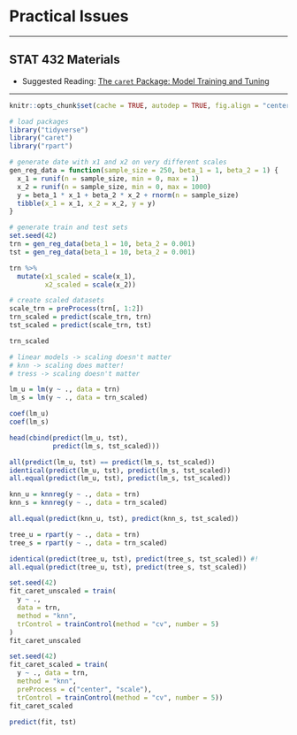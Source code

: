 # Practical Issues

***

## STAT 432 Materials

- Suggested Reading: [The `caret` Package: Model Training and Tuning](https://topepo.github.io/caret/model-training-and-tuning.html)

***

```r
knitr::opts_chunk$set(cache = TRUE, autodep = TRUE, fig.align = "center")
```

```r
# load packages
library("tidyverse")
library("caret")
library("rpart")
```

```r
# generate date with x1 and x2 on very different scales
gen_reg_data = function(sample_size = 250, beta_1 = 1, beta_2 = 1) {
  x_1 = runif(n = sample_size, min = 0, max = 1)
  x_2 = runif(n = sample_size, min = 0, max = 1000)
  y = beta_1 * x_1 + beta_2 * x_2 + rnorm(n = sample_size)
  tibble(x_1 = x_1, x_2 = x_2, y = y)
}
```

```r
# generate train and test sets
set.seed(42)
trn = gen_reg_data(beta_1 = 10, beta_2 = 0.001)
tst = gen_reg_data(beta_1 = 10, beta_2 = 0.001)
```

```r
trn %>% 
  mutate(x1_scaled = scale(x_1),
         x2_scaled = scale(x_2))
```

```r
# create scaled datasets
scale_trn = preProcess(trn[, 1:2])
trn_scaled = predict(scale_trn, trn)
tst_scaled = predict(scale_trn, tst)
```

```r
trn_scaled
```

```r
# linear models -> scaling doesn't matter
# knn -> scaling does matter!
# tress -> scaling doesn't matter
```

```r
lm_u = lm(y ~ ., data = trn)
lm_s = lm(y ~ ., data = trn_scaled)
```

```r
coef(lm_u)
coef(lm_s)
```

```r
head(cbind(predict(lm_u, tst),
           predict(lm_s, tst_scaled)))
```

```r
all(predict(lm_u, tst) == predict(lm_s, tst_scaled))
identical(predict(lm_u, tst), predict(lm_s, tst_scaled))
all.equal(predict(lm_u, tst), predict(lm_s, tst_scaled))
```

```r
knn_u = knnreg(y ~ ., data = trn)
knn_s = knnreg(y ~ ., data = trn_scaled)
```

```r
all.equal(predict(knn_u, tst), predict(knn_s, tst_scaled))
```

```r
tree_u = rpart(y ~ ., data = trn)
tree_s = rpart(y ~ ., data = trn_scaled)
```

```r
identical(predict(tree_u, tst), predict(tree_s, tst_scaled)) #!
all.equal(predict(tree_u, tst), predict(tree_s, tst_scaled))
```

```r
set.seed(42)
fit_caret_unscaled = train(
  y ~ .,
  data = trn,
  method = "knn",
  trControl = trainControl(method = "cv", number = 5)
)
fit_caret_unscaled
```

```r
set.seed(42)
fit_caret_scaled = train(
  y ~ ., data = trn,
  method = "knn",
  preProcess = c("center", "scale"),
  trControl = trainControl(method = "cv", number = 5))
fit_caret_scaled
```

```r
predict(fit, tst)
```
